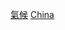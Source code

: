 {{noteTA
|G1=國家
}}
{{Catnav|頁面分類|地理|区域地理|氣候}}
{{Catnav|頁面分類|各種主題的頁面分類|按國家分類|各國地理|中国地理|中国区域地理}}
{{Commonscat|Weather and climate in China}}
{{Portal|中國}}
{{catmain}}

[[Category:中国区域地理|氣候]]
[[Category:亞洲各國氣候|China]]